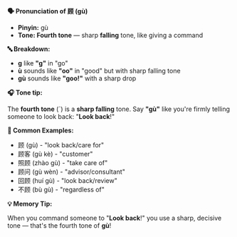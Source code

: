 **🗣️ Pronunciation of 顾 (gù)**

- **Pinyin:** gù
- **Tone: Fourth tone** — sharp **falling** tone, like giving a command

**🔤 Breakdown:**

- **g** like **"g"** in "go"
- **ù** sounds like **"oo"** in "good" but with sharp falling tone
- **gù** sounds like **"goo!"** with a sharp drop

**🎧 Tone tip:**

The **fourth tone** (ˋ) is a **sharp falling** tone. Say **"gù"** like you're firmly telling someone
to look back: "**Look back**!"

**📝 Common Examples:**

- 顾 (gù) - "look back/care for"
- 顾客 (gù kè) - "customer"
- 照顾 (zhào gù) - "take care of"
- 顾问 (gù wèn) - "advisor/consultant"
- 回顾 (huí gù) - "look back/review"
- 不顾 (bù gù) - "regardless of"

**💡 Memory Tip:**

When you command someone to "**Look back**!" you use a sharp, decisive tone — that's the fourth tone
of **gù**!
